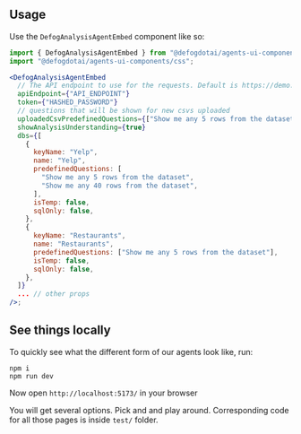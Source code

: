 ## Usage

Use the `DefogAnalysisAgentEmbed` component like so:

```jsx
import { DefogAnalysisAgentEmbed } from "@defogdotai/agents-ui-components/agent";
import "@defogdotai/agents-ui-components/css";

<DefogAnalysisAgentEmbed
  // The API endpoint to use for the requests. Default is https://demo.defog.ai.
  apiEndpoint={"API_ENDPOINT"}
  token={"HASHED_PASSWORD"}
  // questions that will be shown for new csvs uploaded
  uploadedCsvPredefinedQuestions={["Show me any 5 rows from the dataset"]}
  showAnalysisUnderstanding={true}
  dbs={[
    {
      keyName: "Yelp",
      name: "Yelp",
      predefinedQuestions: [
        "Show me any 5 rows from the dataset",
        "Show me any 40 rows from the dataset",
      ],
      isTemp: false,
      sqlOnly: false,
    },
    {
      keyName: "Restaurants",
      name: "Restaurants",
      predefinedQuestions: ["Show me any 5 rows from the dataset"],
      isTemp: false,
      sqlOnly: false,
    },
  ]}
  ... // other props
/>;
```

## See things locally

To quickly see what the different form of our agents look like, run:

```
npm i
npm run dev
```

Now open `http://localhost:5173/` in your browser

You will get several options. Pick and and play around. Corresponding code for all those pages is inside `test/` folder.
